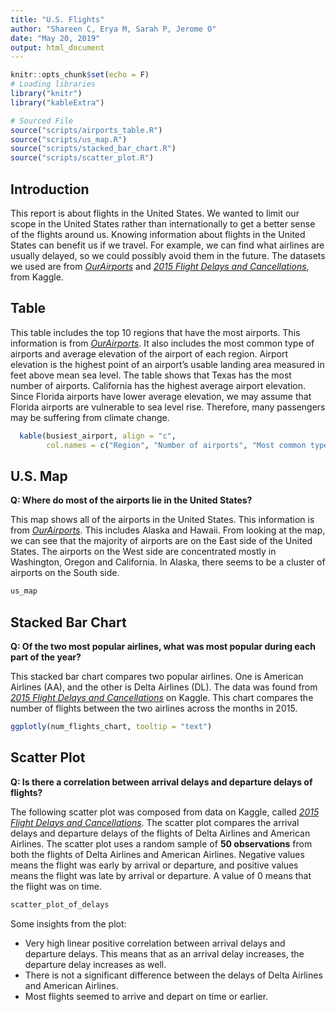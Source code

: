 ```yaml
---
title: "U.S. Flights"
author: "Shareen C, Erya M, Sarah P, Jerome O"
date: "May 20, 2019"
output: html_document
---
```


```r
knitr::opts_chunk$set(echo = F)
# Loading libraries
library("knitr")
library("kableExtra")

# Sourced File
source("scripts/airports_table.R")
source("scripts/us_map.R")
source("scripts/stacked_bar_chart.R")
source("scripts/scatter_plot.R")
```
## Introduction

This report is about flights in the United States. We wanted to limit our scope in the United States rather than internationally to get a better sense of the flights around us. Knowing information about flights in the United States can benefit us if we travel. For example, we can find what airlines are usually delayed, so we could possibly avoid them in the future. The datasets we used are from _[OurAirports](http://ourairports.com/data/)_ and _[2015 Flight Delays and Cancellations](https://www.kaggle.com/usdot/flight-delays)_, from Kaggle.

## Table

This table includes the top 10 regions that have the most airports. This information is from _[OurAirports](http://ourairports.com/data/)_. It also includes the most common type of airports and average elevation of the airport of each region. Airport elevation is the highest point of an airport's usable landing area measured in feet above mean sea level. The table shows that Texas has the most number of airports. California has the highest average airport elevation. Since Florida airports have lower average elevation, we may assume that Florida airports are vulnerable to sea level rise. Therefore, many passengers may be suffering from climate change.

```r
  kable(busiest_airport, align = "c",
        col.names = c("Region", "Number of airports", "Most common type of airports", "Average elevation in ft"))
```

## U.S. Map

**Q: Where do most of the airports lie in the United States?**

This map shows all of the airports in the United States. This information is from _[OurAirports](http://ourairports.com/data/)_. This includes Alaska and Hawaii. From looking at the map, we can see that the majority of airports are on the East side of the United States. The airports on the West side are concentrated mostly in Washington, Oregon and California. In Alaska, there seems to be a cluster of airports on the South side.

```r
us_map
```

## Stacked Bar Chart

**Q: Of the two most popular airlines, what was most popular during each part of the year?**

This stacked bar chart compares two popular airlines. One is American Airlines (AA), and the other is Delta Airlines (DL). The data was found from _[2015 Flight Delays and Cancellations](https://www.kaggle.com/usdot/flight-delays)_ on Kaggle. This chart compares the number of flights between the two airlines across the months in 2015.

```r
ggplotly(num_flights_chart, tooltip = "text")
```

## Scatter Plot

**Q: Is there a correlation between arrival delays and departure delays of flights?**

The following scatter plot was composed from data on Kaggle, called _[2015 Flight Delays and Cancellations](https://www.kaggle.com/usdot/flight-delays)_. The scatter plot compares the arrival delays and departure delays of the flights of Delta Airlines and American Airlines. The scatter plot uses a random sample of **50 observations** from both the flights of Delta Airlines and American Airlines. Negative values means the flight was early by arrival or departure, and positive values means the flight was late by arrival or departure. A value of 0 means that the flight was on time.

```r
scatter_plot_of_delays
```

Some insights from the plot:

* Very high linear positive correlation between arrival delays and departure delays. This means that as an arrival delay increases, the departure delay increases as well.
* There is not a significant difference between the delays of Delta Airlines and American Airlines.
* Most flights seemed to arrive and depart on time or earlier.
